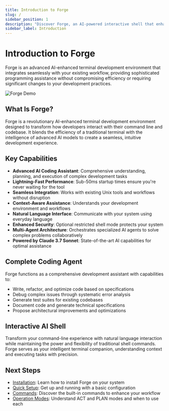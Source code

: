 ```yaml
---
title: Introduction to Forge
slug: /
sidebar_position: 1
description: "Discover Forge, an AI-powered interactive shell that enhances your development workflow."
sidebar_label: Introduction
---
```


# Introduction to Forge

Forge is an advanced AI-enhanced terminal development environment that integrates seamlessly with your existing workflow, providing sophisticated programming assistance without compromising efficiency or requiring significant changes to your development practices.

![Forge Demo](https://antinomy.ai/images/forge_demo_2x.gif)

## What Is Forge?

Forge is a revolutionary AI-enhanced terminal development environment designed to transform how developers interact with their command line and codebase. It blends the efficiency of a traditional terminal with the intelligence of advanced AI models to create a seamless, intuitive development experience.

## Key Capabilities

- **Advanced AI Coding Assistant**: Comprehensive understanding, planning, and execution of complex development tasks
- **Lightning-Fast Performance**: Sub-50ms startup times ensure you're never waiting for the tool
- **Seamless Integration**: Works with existing Unix tools and workflows without disruption
- **Context-Aware Assistance**: Understands your development environment and workflows
- **Natural Language Interface**: Communicate with your system using everyday language
- **Enhanced Security**: Optional restricted shell mode protects your system
- **Multi-Agent Architecture**: Orchestrates specialized AI agents to solve complex problems collaboratively
- **Powered by Claude 3.7 Sonnet**: State-of-the-art AI capabilities for optimal assistance

## Complete Coding Agent

Forge functions as a comprehensive development assistant with capabilities to:

- Write, refactor, and optimize code based on specifications
- Debug complex issues through systematic error analysis
- Generate test suites for existing codebases
- Document code and generate technical specifications
- Propose architectural improvements and optimizations

## Interactive AI Shell

Transform your command-line experience with natural language interaction while maintaining the power and flexibility of traditional shell commands. Forge serves as your intelligent terminal companion, understanding context and executing tasks with precision.

## Next Steps

- [Installation](./installation): Learn how to install Forge on your system
- [Quick Setup](./quick-setup): Get up and running with a basic configuration
- [Commands](./commands): Discover the built-in commands to enhance your workflow
- [Operation Modes](./operation-modes): Understand ACT and PLAN modes and when to use each

<!-- Note: This introduction sets up the core concepts and capabilities that users will learn more about in subsequent documentation pages -->